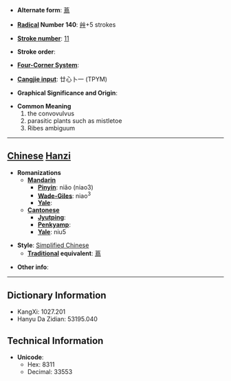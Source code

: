 * '''Alternate form''': [[蔦]]

* '''[[Wiktionary:Chinese radical index| Radical]] Number 140''': [[Wiktionary:Chinese radical index 艸|艸]]+5 strokes

* '''[[Wiktionary:Chinese total strokes index|Stroke number]]''': [[Wiktionary:Chinese total strokes index 11|11]]

* '''Stroke order''': 

* '''[[Wiktionary:Chinese four corner index|Four-Corner System]]''': 

* '''[[Wiktionary:Chinese Cangjie index|Cangjie input]]''': 廿心卜一 (TPYM)

* '''Graphical Significance and Origin''': 

* '''Common Meaning'''
*#the convovulvus
*# parasitic plants such as mistletoe
*# Ribes ambiguum


----

== [[Chinese]] [[Hanzi]] ==

* '''Romanizations'''
** '''[[Mandarin]]'''
*** '''[[Pinyin]]''': niǎo (niao3)
*** '''[[Wade-Giles]]''': niao<sup>3</sup>
*** '''[[Yale]]''': 
** '''[[Cantonese]]'''
*** '''[[Jyutping]]''':
*** '''[[Penkyamp]]''': 
*** '''[[Yale]]''': niu5

* '''Style''': [[Simplified Chinese]] 
** '''[[Traditional Chinese|Traditional]] equivalent''': [[蔦]]

* '''Other info''': 

----

== Dictionary Information ==

* KangXi: 1027.201
* Hanyu Da Zidian: 53195.040

== Technical Information ==

* '''Unicode''':
** Hex: 8311
** Decimal: 33553